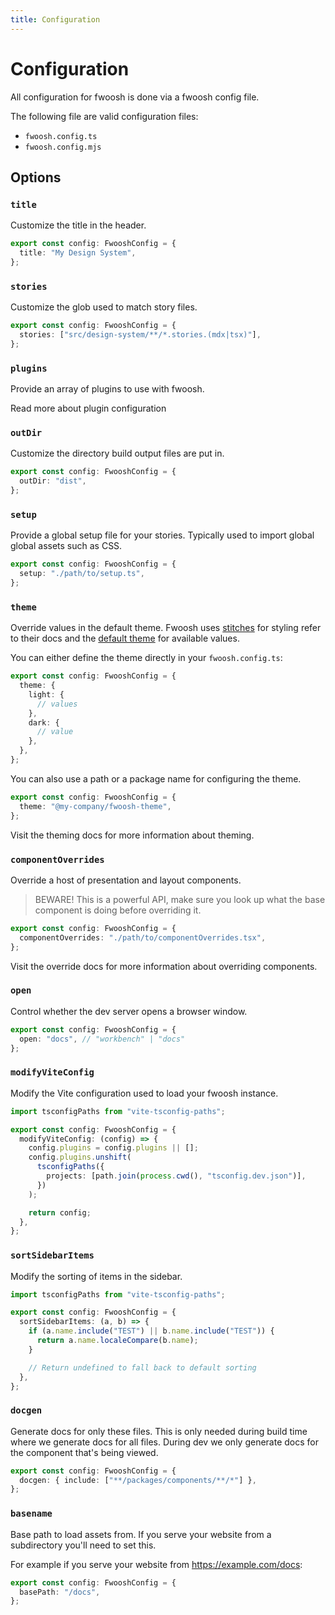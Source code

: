 ```yaml
---
title: Configuration
---
```



# Configuration

All configuration for fwoosh is done via a fwoosh config file.

The following file are valid configuration files:

- `fwoosh.config.ts`
- `fwoosh.config.mjs`

## Options

### `title`

Customize the title in the header.

```ts
export const config: FwooshConfig = {
  title: "My Design System",
};
```

### `stories`

Customize the glob used to match story files.

```ts
export const config: FwooshConfig = {
  stories: ["src/design-system/**/*.stories.(mdx|tsx)"],
};
```

### `plugins`

Provide an array of plugins to use with fwoosh.

<Link to="Plugins/Introduction">Read more about plugin configuration</Link>

### `outDir`

Customize the directory build output files are put in.

```ts
export const config: FwooshConfig = {
  outDir: "dist",
};
```

### `setup`

Provide a global setup file for your stories.
Typically used to import global global assets such as CSS.

```ts
export const config: FwooshConfig = {
  setup: "./path/to/setup.ts",
};
```

### `theme`

Override values in the default theme.
Fwoosh uses [stitches](https://stitches.dev/docs/tokens) for styling refer to their docs and the [default theme]() for available values.

You can either define the theme directly in your `fwoosh.config.ts`:

```ts
export const config: FwooshConfig = {
  theme: {
    light: {
      // values
    },
    dark: {
      // value
    },
  },
};
```

You can also use a path or a package name for configuring the theme.

```ts
export const config: FwooshConfig = {
  theme: "@my-company/fwoosh-theme",
};
```

Visit the <Link to="Theming/Introduction#tokens">theming docs</Link> for more information about theming.

### `componentOverrides`

Override a host of presentation and layout components.

> BEWARE! This is a powerful API, make sure you look up what the base component is
> doing before overriding it.

```ts
export const config: FwooshConfig = {
  componentOverrides: "./path/to/componentOverrides.tsx",
};
```

Visit the <Link to="Theming/Introduction#component-overrides">override docs</Link> for more information about overriding components.

### `open`

Control whether the dev server opens a browser window.

```ts
export const config: FwooshConfig = {
  open: "docs", // "workbench" | "docs"
};
```

### `modifyViteConfig`

Modify the Vite configuration used to load your fwoosh instance.

```ts
import tsconfigPaths from "vite-tsconfig-paths";

export const config: FwooshConfig = {
  modifyViteConfig: (config) => {
    config.plugins = config.plugins || [];
    config.plugins.unshift(
      tsconfigPaths({
        projects: [path.join(process.cwd(), "tsconfig.dev.json")],
      })
    );

    return config;
  },
};
```

### `sortSidebarItems`

Modify the sorting of items in the sidebar.

```ts
import tsconfigPaths from "vite-tsconfig-paths";

export const config: FwooshConfig = {
  sortSidebarItems: (a, b) => {
    if (a.name.include("TEST") || b.name.include("TEST")) {
      return a.name.localeCompare(b.name);
    }

    // Return undefined to fall back to default sorting
  },
};
```

### `docgen`

Generate docs for only these files.
This is only needed during build time where we generate docs for all files.
During dev we only generate docs for the component that's being viewed.

```ts
export const config: FwooshConfig = {
  docgen: { include: ["**/packages/components/**/*"] },
};
```

### `basename`

Base path to load assets from.
If you serve your website from a subdirectory you'll need to set this.

For example if you serve your website from https://example.com/docs:

```ts
export const config: FwooshConfig = {
  basePath: "/docs",
};
```

